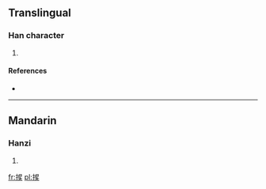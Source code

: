 ==Translingual==

===Han character===
{{Han char|rn=64|rad=手|as=07|sn=10|four=5603<sub>4</sub>|canj=手日女大 (QAVK)}}

# {{defn|Han|sort=手07}}

====References====
* {{Han ref|kx=0434.050|dkj=12153|dj=0783.120|hdz=31882.030|uh=6351|ud=25425|bh=D1C8|bd=53704}}

----

==Mandarin==

===Hanzi===
{{cmn-hanzi|pin=[[guā]] ([[gua1]]), [[wán]] ([[wan2]]), [[zé]] ([[ze2]])|wg=kua<sup>1</sup>, wan<sup>2</sup>, tse<sup>2</sup>}}

# {{defn|lang=cmn|sort=手07}}

[[fr:捑]]
[[pl:捑]]